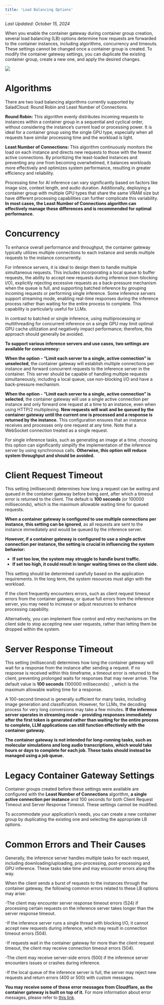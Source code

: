 ```yaml
---
title: 'Load Balancing Options'
---
```


_Last Updated: October 15, 2024_

When you enable the container gateway during container group creation, several load balancing (LB) options determine how
requests are forwarded to the container instances, including algorithms, concurrency and timeouts. These settings cannot
be changed once a container group is created. To modify the container gateway settings, you can duplicate the existing
container group, create a new one, and apply the desired changes.

<img src="/container-engine/images/load-balancer-options-1.png" />

# Algorithms

There are two load balancing algorithms currently supported by SaladCloud: Round Robin and Least Number of Connections.

**Round Robin:** This algorithm evenly distributes incoming requests to instances within a container group in a
sequential and cyclical order, without considering the instance’s current load or processing power. It is ideal for a
container group using the single GPU type, especially when all requests have similar processing time and the workload is
light.

**Least Number of Connections:** This algorithm continuously monitors the load on each instance and directs new requests
to those with the fewest active connections. By prioritizing the least-loaded instances and preventing any one from
becoming overwhelmed, it balances workloads more effectively and optimizes system performance, resulting in greater
efficiency and reliability.

Processing time for AI inference can vary significantly based on factors like image size, context length, and audio
duration. Additionally, deploying a container group with multiple GPU types that share the same VRAM size but have
different processing capabilities can further complicate this variability. **In most cases, the Least Number of
Connections algorithm can effectively manage these differences and is recommended for optimal performance.**

# Concurrency

To enhance overall performance and throughput, the container gateway typically utilizes multiple connections to each
instance and sends multiple requests to the instance concurrently.

For inference servers, it is ideal to design them to handle multiple simultaneous requests. This includes incorporating
a local queue to buffer requests, the ability to accept new requests during inference (non-blocking I/O), explicitly
rejecting excessive requests as a back-pressure mechanism when the queue is full, and supporting batched inference by
grouping incoming requests or performing single inference. Some inference servers support streaming mode, enabling
real-time responses during the inference process rather than waiting for the entire process to complete. This capability
is particularly useful for LLMs.

In contrast to batched or single inference, using multiprocessing or multithreading for concurrent inference on a single
GPU may limit optimal GPU cache utilization and negatively impact performance; therefore, this approach should generally
be avoided.

**To support various inference servers and use cases, two settings are available for concurrency:**

**When the option - “Limit each server to a single, active connection” is unselected**, the container gateway will
establish multiple connections per instance and forward concurrent requests to the inference server in the container.
This server should be capable of handling multiple requests simultaneously, including a local queue, use non-blocking
I/O and have a back-pressure mechanism.

**When the option - “Limit each server to a single, active connection” is selected**, the container gateway will use a
single active connection per instance and only forward one request at a time to an instance, even when using HTTP/2
multiplexing. **New requests will wait and be queued by the container gateway until the current one is processed and a
response is returned by the instance.** This configuration ensures that an instance receives and processes only one
request at any time. Note that a WebSocket connection treated as a single request.

For single inference tasks, such as generating an image at a time, choosing this option can significantly simplify the
implementation of the inference server by using synchronous calls. **Otherwise, this option will reduce system
throughput and should be avoided.**

# Client Request Timeout

This setting (millisecond) determines how long a request can be waiting and queued in the container gateway before being
sent, after which a timeout error is returned to the client. The default is **100 seconds** (or 100000 milliseconds),
which is the maximum allowable waiting time for queued requests.

**When a container gateway is configured to use multiple connections per instance, this setting can be ignored**, as all
requests are sent to the instance immediately and would be queued by the inference server.

**However, if a container gateway is configured to use a single active connection per instance, the setting is crucial
in influencing the system behavior:**

- **If set too low, the system may struggle to handle burst traffic.**
- **If set too high, it could result in longer waiting times on the client side.**

This setting should be determined carefully based on the application requirements. In the long term, the system
resources must align with the workload.

If the client frequently encounters errors, such as client request timeout errors from the container gateway, or queue
full errors from the inference server, you may need to increase or adjust resources to enhance processing capability.

Alternatively, you can implement flow control and retry mechanisms on the client side to stop accepting new user
requests, rather than letting them be dropped within the system.

# Server Response Timeout

This setting (millisecond) determines how long the container gateway will wait for a response from the instance after
sending a request. If no response is received within this timeframe, a timeout error is returned to the client,
preventing prolonged waits for responses that may never arrive. The default value is **100 seconds** (100000
milliseconds）, which is the maximum allowable waiting time for a response.

A 100-second timeout is generally sufficient for many tasks, including image generation and classification. However, for
LLMs, the decoding process for very long conversions may take a few minutes. **If the inference server operates in
streaming mode - providing responses immediately after the first token is generated rather than waiting for the entire
process to complete, LLM applications can still function effectively with the container gateway.**

**The container gateway is not intended for long-running tasks, such as molecular simulations and long audio
transcriptions, which would take hours or days to complete for each job. These tasks should instead be managed using a
job queue.**

# Legacy Container Gateway Settings

Container groups created before these settings were available are configured with the **Least Number of Connections**
algorithm, **a single active connection per instance** and 100 seconds for both Client Request Timeout and Server
Response Timeout. These settings cannot be modified.

To accommodate your application’s needs, you can create a new container group by duplicating the existing one and
selecting the appropriate LB options.

# Common Errors and Their Causes

Generally, the inference server handles multiple tasks for each request, including downloading/uploading,
pro-processing, post-processing and GPU inference. These tasks take time and may encounter errors along the way.

When the client sends a burst of requests to the instances through the container gateway, the following common errors
related to these LB options may arise:

-The client may encounter server response timeout errors (524) if processing certain requests on the inference server
takes longer than the server response timeout.

-If the inference server runs a single thread with blocking I/O, it cannot accept new requests during inference, which
may result in connection timeout errors (504).

-If requests wait in the container gateway for more than the client request timeout, the client may receive connection
timeout errors (504).

-The client may receive server-side errors (500) if the inference server encounters issues or crashes during inference.

-If the local queue of the inference server is full, the server may reject new requests and return errors (400 or 500)
with custom messages.

**You may receive some of these error messages from Cloudflare, as the container gateway is built on top of it.** For
more information about error messages, please refer to [this link](/container-engine/explanation/gateway/error-pages).
